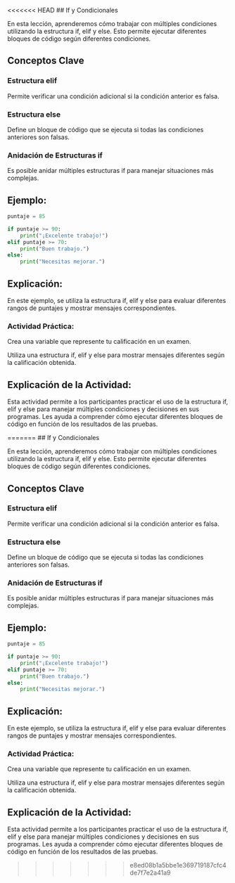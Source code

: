 <<<<<<< HEAD
## If y Condicionales

En esta lección, aprenderemos cómo trabajar con múltiples condiciones utilizando la estructura if, elif y else. Esto permite ejecutar diferentes bloques de código según diferentes condiciones.

## Conceptos Clave

### Estructura elif 

Permite verificar una condición adicional si la condición anterior es falsa.

### Estructura else 

Define un bloque de código que se ejecuta si todas las condiciones anteriores son falsas.

### Anidación de Estructuras if

Es posible anidar múltiples estructuras if para manejar situaciones más complejas.

## Ejemplo:

```python
puntaje = 85

if puntaje >= 90:
    print("¡Excelente trabajo!")
elif puntaje >= 70:
    print("Buen trabajo.")
else:
    print("Necesitas mejorar.")
```

## Explicación:

En este ejemplo, se utiliza la estructura if, elif y else para evaluar diferentes rangos de puntajes y mostrar mensajes correspondientes.

::: {.callout-important}
### Actividad Práctica:

Crea una variable que represente tu calificación en un examen.

Utiliza una estructura if, elif y else para mostrar mensajes diferentes según la calificación obtenida.
:::

## Explicación de la Actividad:

Esta actividad permite a los participantes practicar el uso de la estructura if, elif y else para manejar múltiples condiciones y decisiones en sus programas. Les ayuda a comprender cómo ejecutar diferentes bloques de código en función de los resultados de las pruebas.

=======
## If y Condicionales

En esta lección, aprenderemos cómo trabajar con múltiples condiciones utilizando la estructura if, elif y else. Esto permite ejecutar diferentes bloques de código según diferentes condiciones.

## Conceptos Clave

### Estructura elif 

Permite verificar una condición adicional si la condición anterior es falsa.

### Estructura else 

Define un bloque de código que se ejecuta si todas las condiciones anteriores son falsas.

### Anidación de Estructuras if

Es posible anidar múltiples estructuras if para manejar situaciones más complejas.

## Ejemplo:

```python
puntaje = 85

if puntaje >= 90:
    print("¡Excelente trabajo!")
elif puntaje >= 70:
    print("Buen trabajo.")
else:
    print("Necesitas mejorar.")
```

## Explicación:

En este ejemplo, se utiliza la estructura if, elif y else para evaluar diferentes rangos de puntajes y mostrar mensajes correspondientes.

::: {.callout-important}
### Actividad Práctica:

Crea una variable que represente tu calificación en un examen.

Utiliza una estructura if, elif y else para mostrar mensajes diferentes según la calificación obtenida.
:::

## Explicación de la Actividad:

Esta actividad permite a los participantes practicar el uso de la estructura if, elif y else para manejar múltiples condiciones y decisiones en sus programas. Les ayuda a comprender cómo ejecutar diferentes bloques de código en función de los resultados de las pruebas.

>>>>>>> e8ed08b1a5bbe1e369719187cfc4de7f7e2a41a9
